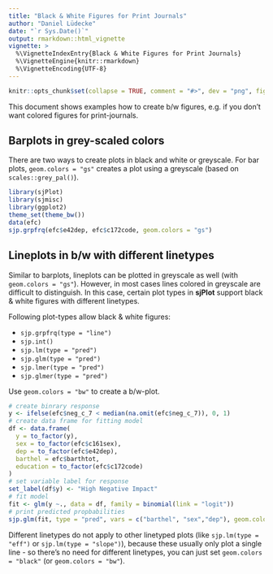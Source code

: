 ```yaml
---
title: "Black & White Figures for Print Journals"
author: "Daniel Lüdecke"
date: "`r Sys.Date()`"
output: rmarkdown::html_vignette
vignette: >
  %\VignetteIndexEntry{Black & White Figures for Print Journals}
  %\VignetteEngine{knitr::rmarkdown}
  %\VignetteEncoding{UTF-8}
---
```

```r
knitr::opts_chunk$set(collapse = TRUE, comment = "#>", dev = "png", fig.width = 7, fig.height = 5, message = FALSE, warning = FALSE)
```

This document shows examples how to create b/w figures, e.g. if you don't want colored figures for print-journals.

## Barplots in grey-scaled colors

There are two ways to create plots in black and white or greyscale. For bar plots, `geom.colors = "gs"` creates a plot using a greyscale (based on `scales::grey_pal()`).

```r
library(sjPlot)
library(sjmisc)
library(ggplot2)
theme_set(theme_bw())
data(efc)
sjp.grpfrq(efc$e42dep, efc$c172code, geom.colors = "gs")
```

## Lineplots in b/w with different linetypes

Similar to barplots, lineplots can be plotted in greyscale as well (with `geom.colors = "gs"`). However, in most cases lines colored in greyscale are difficult to distinguish. In this case, certain plot types in **sjPlot** support black & white figures with different linetypes.

Following plot-types allow black & white figures:

* `sjp.grpfrq(type = "line")`
* `sjp.int()`
* `sjp.lm(type = "pred")`
* `sjp.glm(type = "pred")`
* `sjp.lmer(type = "pred")`
* `sjp.glmer(type = "pred")`

Use `geom.colors = "bw"` to create a b/w-plot.

```r
# create binrary response
y <- ifelse(efc$neg_c_7 < median(na.omit(efc$neg_c_7)), 0, 1)
# create data frame for fitting model
df <- data.frame(
  y = to_factor(y),
  sex = to_factor(efc$c161sex),
  dep = to_factor(efc$e42dep),
  barthel = efc$barthtot,
  education = to_factor(efc$c172code)
)
# set variable label for response
set_label(df$y) <- "High Negative Impact"
# fit model
fit <- glm(y ~., data = df, family = binomial(link = "logit"))
# print predicted propbabilities
sjp.glm(fit, type = "pred", vars = c("barthel", "sex","dep"), geom.colors = "bw")
```

Different linetypes do not apply to other linetyped plots (like `sjp.lm(type = "eff")` or `sjp.lm(type = "slope")`), because these usually only plot a single line - so there's no need for different linetypes, you can just set `geom.colors = "black"` (or `geom.colors = "bw"`).